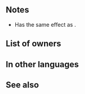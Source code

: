 {{Weapon Infobox
|tagid=SID_レイピア
|weaponType=Red Sword
|might=16
|range=1
|effectiveness=armored,cavalry
|effect=Effective against armored and cavalry foes. Grants Spd+3. If unit’s HP ≤ 75% and foe initiates combat, unit can counterattack before foe's first attack.
|cost=400
|exclusive=1
|statModifiers=0,16,3,0,0
|required=Silver Sword
|properties=random_owner
}}
==Notes==
{{Effective damage bonus|armored,cavalry}}
* Has the same effect as {{St|Vantage 3}}.
{{Preempt}}
==List of owners==
{{Skill Hero List}}
==In other languages==
{{OtherLanguages
|japanese=レイピア
|german=Rapier
|spanishEU=Estoque
|spanishLA=Estoque
|french=Rapière
|italian=Spadino
|chineseTW=刺劍
|portuguese=Rapieira
}}
==See also==
{{See also skills|cond=WeaponEffectiveness='armored,cavalry' OR Description LIKE '%unit can counterattack before foe_s first attack%'|columns=3}}
{{Weapons Navbox}}